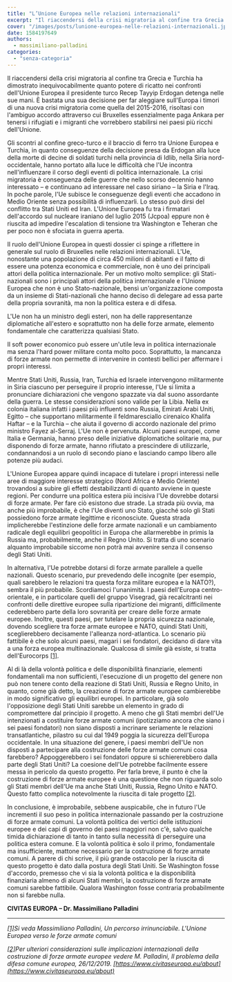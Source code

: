 ```yaml
---
title: "L’Unione Europea nelle relazioni internazionali"
excerpt: "Il riaccendersi della crisi migratoria al confine tra Grecia e Turchia ha dimostrato inequivocabilmente quanto potere di ricatto nei confronti dell'Unione Europea il presidente turco Recep Tayyip Erdogan detenga nelle sue mani. È bastata una sua decisione per far aleggiare sull'Europa i timori di una nuova crisi migratoria come quella del 2015-2016, risoltasi con l'ambiguo accordo attraverso cui Bruxelles essenzialmente paga Ankara per tenersi i rifugiati e i migranti che vorrebbero stabilirsi nei paesi più ricchi dell'Unione."
cover: "/images/posts/lunione-europea-nelle-relazioni-internazionali.jpg"
date: 1584197649
authors:
  - massimiliano-palladini
categories: 
  - "senza-categoria"
---
```


Il riaccendersi della crisi migratoria al confine tra Grecia e Turchia ha dimostrato inequivocabilmente quanto potere di ricatto nei confronti dell'Unione Europea il presidente turco Recep Tayyip Erdogan detenga nelle sue mani. È bastata una sua decisione per far aleggiare sull'Europa i timori di una nuova crisi migratoria come quella del 2015-2016, risoltasi con l'ambiguo accordo attraverso cui Bruxelles essenzialmente paga Ankara per tenersi i rifugiati e i migranti che vorrebbero stabilirsi nei paesi più ricchi dell'Unione.

Gli scontri al confine greco-turco e il braccio di ferro tra Unione Europea e Turchia, in quanto conseguenze della decisione presa da Erdogan alla luce della morte di decine di soldati turchi nella provincia di Idlib, nella Siria nord-occidentale, hanno portato alla luce le difficoltà che l'Ue incontra nell'influenzare il corso degli eventi di politica internazionale. La crisi migratoria è conseguenza delle guerre che nello scorso decennio hanno interessato – e continuano ad interessare nel caso siriano – la Siria e l'Iraq. In poche parole, l'Ue subisce le conseguenze degli eventi che accadono in Medio Oriente senza possibilità di influenzarli. Lo stesso può dirsi del conflitto tra Stati Uniti ed Iran. L'Unione Europea fu tra i firmatari dell'accordo sul nucleare iraniano del luglio 2015 (Jcpoa) eppure non è riuscita ad impedire l'escalation di tensione tra Washington e Teheran che per poco non è sfociata in guerra aperta.

Il ruolo dell'Unione Europea in questi dossier ci spinge a riflettere in generale sul ruolo di Bruxelles nelle relazioni internazionali. L'Ue, nonostante una popolazione di circa 450 milioni di abitanti e il fatto di essere una potenza economica e commerciale, non è uno dei principali attori della politica internazionale. Per un motivo molto semplice: gli Stati-nazionali sono i principali attori della politica internazionale e l'Unione Europea che non è uno Stato-nazionale, bensì un'organizzazione composta da un insieme di Stati-nazionali che hanno deciso di delegare ad essa parte della propria sovranità, ma non la politica estera e di difesa.

L'Ue non ha un ministro degli esteri, non ha delle rappresentanze diplomatiche all'estero e soprattutto non ha delle forze armate, elemento fondamentale che caratterizza qualsiasi Stato.

Il soft power economico può essere un'utile leva in politica internazionale ma senza l'hard power militare conta molto poco. Soprattutto, la mancanza di forze armate non permette di intervenire in contesti bellici per affermare i propri interessi.

Mentre Stati Uniti, Russia, Iran, Turchia ed Israele intervengono militarmente in Siria ciascuno per perseguire il proprio interesse, l'Ue si limita a pronunciare dichiarazioni che vengono spazzate via dal suono assordante della guerra. Le stesse considerazioni sono valide per la Libia. Nella ex colonia italiana infatti i paesi più influenti sono Russia, Emirati Arabi Uniti, Egitto – che supportano militarmente il feldmaresciallo cirenaico Khalifa Haftar – e la Turchia – che aiuta il governo di accordo nazionale del primo ministro Fayez al-Serraj. L'Ue non è pervenuta. Alcuni paesi europei, come Italia e Germania, hanno preso delle iniziative diplomatiche solitarie ma, pur disponendo di forze armate, hanno rifiutato a prescindere di utilizzarle, condannandosi a un ruolo di secondo piano e lasciando campo libero alle potenze più audaci.

L'Unione Europea appare quindi incapace di tutelare i propri interessi nelle aree di maggiore interesse strategico (Nord Africa e Medio Oriente) trovandosi a subire gli effetti destabilizzanti di quanto avviene in queste regioni. Per condurre una politica estera più incisiva l'Ue dovrebbe dotarsi di forze armate. Per fare ciò esistono due strade. La strada più ovvia, ma anche più improbabile, è che l'Ue diventi uno Stato, giacché solo gli Stati possiedono forze armate legittime e riconosciute. Questa strada implicherebbe l'estinzione delle forze armate nazionali e un cambiamento radicale degli equilibri geopolitici in Europa che allarmerebbe in primis la Russia ma, probabilmente, anche il Regno Unito. Si tratta di uno scenario alquanto improbabile siccome non potrà mai avvenire senza il consenso degli Stati Uniti.

In alternativa, l'Ue potrebbe dotarsi di forze armate parallele a quelle nazionali. Questo scenario, pur prevedendo delle incognite (per esempio, quali sarebbero le relazioni tra questa forza militare europea e la NATO?), sembra il più probabile. Scordiamoci l'unanimità. I paesi dell'Europa centro-orientale, e in particolare quelli del gruppo Visegrad, già recalcitranti nei confronti delle direttive europee sulla ripartizione dei migranti, difficilmente cederebbero parte della loro sovranità per creare delle forze armate europee. Inoltre, questi paesi, per tutelare la propria sicurezza nazionale, dovendo scegliere tra forze armate europee e NATO, quindi Stati Uniti, sceglierebbero decisamente l'alleanza nord-atlantica. Lo scenario più fattibile è che solo alcuni paesi, magari i sei fondatori, decidano di dare vita a una forza europea multinazionale. Qualcosa di simile già esiste, si tratta dell'Eurocorps [\[1\]](#_ftn1).

Al di là della volontà politica e delle disponibilità finanziarie, elementi fondamentali ma non sufficienti, l'esecuzione di un progetto del genere non può non tenere conto della reazione di Stati Uniti, Russia e Regno Unito, in quanto, come già detto, la creazione di forze armate europee cambierebbe in modo significativo gli equilibri europei. In particolare, già solo l'opposizione degli Stati Uniti sarebbe un elemento in grado di compromettere dal principio il progetto. A meno che gli Stati membri dell'Ue intenzionati a costituire forze armate comuni (ipotizziamo ancora che siano i sei paesi fondatori) non siano disposti a incrinare seriamente le relazioni transatlantiche, pilastro su cui dal 1949 poggia la sicurezza dell'Europa occidentale. In una situazione del genere, i paesi membri dell'Ue non disposti a partecipare alla costruzione delle forze armate comuni cosa farebbero? Appoggerebbero i sei fondatori oppure si schiererebbero dalla parte degli Stati Uniti? La coesione dell'Ue potrebbe facilmente essere messa in pericolo da questo progetto. Per farla breve, il punto è che la costruzione di forze armate europee è una questione che non riguarda solo gli Stati membri dell'Ue ma anche Stati Uniti, Russia, Regno Unito e NATO. Questo fatto complica notevolmente la riuscita di tale progetto [\[2\]](#_ftn2).

In conclusione, è improbabile, sebbene auspicabile, che in futuro l'Ue incrementi il suo peso in politica internazionale passando per la costruzione di forze armate comuni. La volontà politica dei vertici delle istituzioni europee e dei capi di governo dei paesi maggiori non c'è, salvo qualche timida dichiarazione di tanto in tanto sulla necessità di perseguire una politica estera comune. E la volontà politica è solo il primo, fondamentale ma insufficiente, mattone necessario per la costruzione di forze armate comuni. A parere di chi scrive, il più grande ostacolo per la riuscita di questo progetto è dato dalla postura degli Stati Uniti. Se Washington fosse d'accordo, premesso che vi sia la volontà politica e la disponibilità finanziaria almeno di alcuni Stati membri, la costruzione di forze armate comuni sarebbe fattibile. Qualora Washington fosse contraria probabilmente non si farebbe nulla.

**CIVITAS EUROPA – Dr. Massimiliano Palladini**

* * *

_[\[1\]](#_ftnref1)Si veda Massimiliano Palladini, Un percorso irrinunciabile. L'Unione Europea verso le forze armate comuni_

_[\[2\]](#_ftnref2)Per ulteriori considerazioni sulle implicazioni internazionali della costruzione di forze armate europee vedere M. Palladini, Il problema della difesa comune europea, 26/12/2019. [https://www.civitaseuropa.eu/about](https://www.civitaseuropa.eu/about)_
